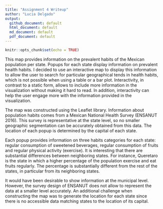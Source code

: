 ```yaml
---
title: "Assignment 4 Writeup"
author: "Lucia Delgado"
output:
  github_document: default
  html_document: default
  md_document: default
  pdf_document: default
---
```


```r
knitr::opts_chunk$set(echo = TRUE)
```

This map provides information on the prevalent habits of the Mexican population per state. Popups for each state display information on prevalent health habits. I decided to use an interactive map to display this information to allow the user to search for particular geographical tends in health habits, which is not possible when using a table or a bar plot. Interactivity, in contrast to a static form, allows to include more information in the visualization without making it hard to read. In addition, interactivity can help the user engage more with the information provided in the visualization.

The map was constructed using the Leaflet library. Information about population habits comes from a Mexican National Health Survey (ENSANUT 2016). This survey is representative at the state level, so no smaller geographic segmentation can be accurately obtained from this data. The location of each popup is determined by the capital of each state.

Each popup provides information on three habits categories for each state: regular consumption of sweetened beverages, regular consumption of fruits and regular physical activity (exercise). It is interesting that there are substantial differences between neighboring states. For instance, Queretaro is the state in which a higher percentage of the population exercise and eat fruits regularly. The percentage is substantially different from the rest of the states, in particular from its neighboring states.

It would have been desirable to show information at the municipal level. However, the survey design of ENSANUT does not allow to represent the data at a smaller level accurately.  An additional challenge when constructing the map was to generate the location for each state since there is no accessible data matching states to the location of its capital.

 

